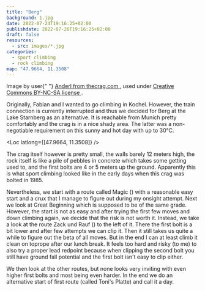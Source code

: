```yaml
---
title: "Berg"
background: 1.jpg
date: 2022-07-24T19:16:25+02:00
publishdate: 2022-07-26T19:16:25+02:00
draft: false
resources:
  - src: images/*.jpg
categories:
  - sport climbing
  - rock climbing
map: "47.9664, 11.3508"
---
```


<p class="attribution">
  Image by user{" "}
  <a href="https://www.thecrag.com/climber/anderlnought">
    Anderl from thecrag.com
  </a>
  , used under <a href="https://creativecommons.org/licenses/by-nc-sa/3.0/">
    Creative Commons BY-NC-SA license
  </a>.
</p>

Originally, Fabian and I wanted to go climbing in Kochel. However, the train
connection is currently interrupted and thus we decided for Berg at the Lake
Starnberg as an alternative. It is reachable from Munich pretty comfortably and
the crag is in a nice shady area. The latter was a non-negotiable requirement
on this sunny and hot day with up to 30°C.

<Loc latlong={[47.9664, 11.3508]} />

The crag itself however is pretty small, the walls barely 12 meters high, the
rock itself is like a pile of pebbles in concrete which takes some getting used
to, and the first bolts are 4 or 5 meters up the ground. Apparently this is what
sport climbing looked like in the early days when this crag was bolted in 1985.

Nevertheless, we start with a route called Magic (<Grade system="UIAA"
value="6+" />) with a reasonable easy start and a crux that I manage to figure
out during my onsight attempt. Next we look at Great Beginning which is supposed
to be of the same grade. However, the start is not as easy and after trying the
first few moves and down climbing again, we decide that the risk is not worth
it. Instead, we take a look at the route Zack und Rauf (<Grade system="UIAA"
value="7" />) to the left of it. There the first bolt is a bit lower and after
few attempts we can clip it. Then it still takes us quite a while to figure out
the beta of all moves. But in the end I can at least climb it clean on toprope
after our lunch break. It feels too hard and risky (to me) to also try a proper
lead redpoint because when clipping the second bolt you still have ground
fall potential and the first bolt isn't easy to clip either.

We then look at the other routes, but none looks very inviting with even higher
first bolts and most being even harder. In the end we do an alternative start of
first route (called Toni's Platte) and call it a day.
